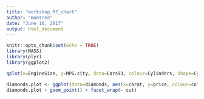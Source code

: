 ```yaml
---
title: "workshop_R7_chart"
author: "montree"
date: "June 16, 2017"
output: html_document
---
```


```r
knitr::opts_chunk$set(echo = TRUE)
library(MASS)
library(plyr)
library(ggplot2)
```


```r
qplot(x=EngineSize, y=MPG.city, data=Cars93, colour=Cylinders, shape=Cylinders, xlab="Engine Size (litres)", ylab="Fuel economy (MPG city)")
```

```r


diamonds.plot <- ggplot(data=diamonds, aes(x=carat, y=price, colour=color))
diamonds.plot + geom_point() + facet_wrap(~ cut)



```


